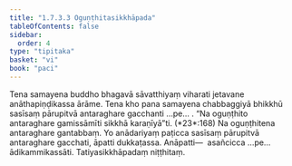 ```yaml
---
title: "1.7.3.3 Oguṇṭhitasikkhāpada"
tableOfContents: false
sidebar:
  order: 4
type: "tipitaka"
basket: "vi"
book: "paci"
---
```



<DynamicBreadcrumb />

<Division number="598" book="paci">

<Paragraph number="1795" book="paci">
Tena samayena buddho bhagavā sāvatthiyaṃ viharati jetavane anāthapiṇḍikassa ārāme. Tena kho pana samayena chabbaggiyā bhikkhū sasīsaṃ pārupitvā antaraghare gacchanti …pe… .
</Paragraph>

<Paragraph number="1796" book="paci">
<Emphasis>“Na oguṇṭhito antaraghare gamissāmīti sikkhā karaṇīyā”</Emphasis>ti. (*23*:<Emphasis>168</Emphasis>)
</Paragraph>

<Paragraph number="1797" book="paci">
Na oguṇṭhitena antaraghare gantabbaṃ. Yo anādariyaṃ paṭicca sasīsaṃ pārupitvā antaraghare gacchati, āpatti dukkaṭassa.
</Paragraph>

<Paragraph number="1798" book="paci">
Anāpatti—  asañcicca …pe…  ādikammikassāti.

</Paragraph>
</Division>

<Paragraph number="1799" type="center" book="paci">
Tatiyasikkhāpadaṃ niṭṭhitaṃ.
</Paragraph>